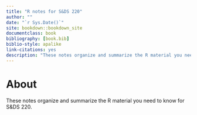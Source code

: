 ```yaml
--- 
title: "R notes for S&DS 220"
author: ""
date: "`r Sys.Date()`"
site: bookdown::bookdown_site
documentclass: book
bibliography: [book.bib]
biblio-style: apalike
link-citations: yes
description: "These notes organize and summarize the R material you need to know for S&DS 220."
---
```


# About {-}

These notes organize and summarize the R material you need to know for S&DS 220.


